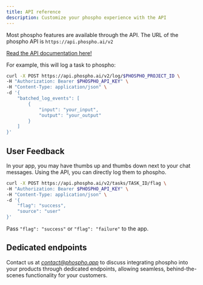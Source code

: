 ```yaml
---
title: API reference
description: Customize your phospho experience with the API
---
```


Most phospho features are available through the API. The URL of the phospho API is `https://api.phospho.ai/v2`

[Read the API documentation here!](https://api.phospho.ai/v2/redoc)

For example, this will log a task to phospho:

```bash
curl -X POST https://api.phospho.ai/v2/log/$PHOSPHO_PROJECT_ID \
-H "Authorization: Bearer $PHOSPHO_API_KEY" \
-H "Content-Type: application/json" \
-d '{
    "batched_log_events": [
        {
            "input": "your_input",
            "output": "your_output"
        }
    ]
}'
```

## User Feedback

In your app, you may have thumbs up and thumbs down next to your chat messages. Using the API, you can directly log them to phospho.

```bash
curl -X POST https://api.phospho.ai/v2/tasks/TASK_ID/flag \
-H "Authorization: Bearer $PHOSPHO_API_KEY" \
-H "Content-Type: application/json" \
-d '{
    "flag": "success",
    "source": "user"
}'
```

Pass `"flag": "success"` or `"flag": "failure"` to the app.

## Dedicated endpoints

Contact us at *contact@phospho.app* to discuss integrating phospho into your products through dedicated endpoints, allowing seamless, behind-the-scenes functionality for your customers.
